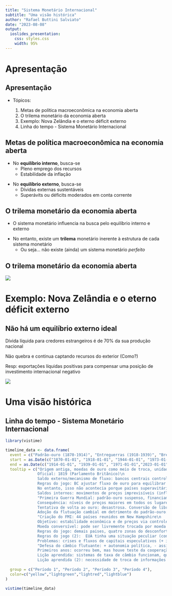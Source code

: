 ```yaml
---
title: "Sistema Monetário Internacional"
subtitle: "Uma visão histórica"
author: "Rafael Buttini Salviato"
date: "2023-08-08"
output: 
  ioslides_presentation:
    css: styles.css
    width: 95% 
---
```


# Apresentação


## Apresentação

- Tópicos:

    1. Metas de política macroeconômica na economia aberta
    2. O trilema monetário da economia aberta
    3. Exemplo: Nova Zelândia e o eterno déficit externo
    4. Linha do tempo - Sistema Monetário Internacional


## Metas de política macroeconômica na economia aberta

<!-- Aqui a gente começa a explicar como que funciona o comportamento e objetivo dos agentes que tomam decisões no sistema monetário internacional -->

- No **equilíbrio interno**, busca-se
  - Pleno emprego dos recursos
  - Estabilidade da inflação

<!-- Alcançar o equilíbrio interno significa manter a economia operando em sua capacidade 
máxima e evitar flutuações prejudiciais nos níveis de emprego e nos preços. -->

- No **equilíbrio externo**, busca-se
  - Dívidas externas sustentáveis
  - Superávits ou déficits moderados em conta corrente

<!--  O equilíbrio externo é atingido quando a conta-corrente de um país não está em um déficit tão grande que leve o país a enfrentar problemas 
para pagar suas dívidas externas no futuro, nem em um superávit tão grande que coloque os estrangeiros em uma posição desfavorável. -->

## O trilema monetário da economia aberta

- O sistema monetário influencia na busca pelo equilíbrio interno e externo

<!-- Um sistema monetário é um conjunto de regras e arranjos que governam como a moeda de um
 país é emitida, regulamentada, valorizada e usada nas transações econômicas.-->

- No entanto, existe um **trilema** monetário inerente à estrutura de cada sistema monetário
  - Ou seja... não existe (ainda) um sistema monetário *perfeito*

## O trilema monetário da economia aberta

![](trilmon.jpg)


# Exemplo: Nova Zelândia e o eterno déficit externo

## Não há um equilíbrio externo ideal

Dívida líquida para credores estrangeiros é de 70% da sua produção nacional

Não quebra e continua captando recursos do exterior (Como?)

Resp: exportações líquidas positivas para compensar uma posição de investimento internacional negativo

![](novazelandia.jpeg)


# Uma visão histórica


## Linha do tempo - Sistema Monetário Internacional

```r
library(vistime)

timeline_data <- data.frame(
  event = c("Padrão-ouro (1870-1914)", "Entreguerras (1918-1939)", "Bretton-Woods(1944-1971)","Câmbio flutuante (1973-)"),
  start = as.Date(c("1870-01-01", "1918-01-01", "1944-01-01", "1973-01-01")), 
  end = as.Date(c("1914-01-01", "1939-01-01", "1971-01-01","2023-01-01")),
  tooltip = c("Origem antiga, moedas de ouro como meio de troca, unidade contábil e reserva de valor\n
              Oficial: 1819 (Parlamento Britânico)\n
              Saldo externo/mecanismo de fluxo: bancos centrais controlavam fluxo do ouro (p/ controlar câmbio moeda/ouro)\n
              Regras do jogo: BC ajustar fluxo de ouro para equilibrar balança de pagamentos.\n
              No entanto, isso não acontecia porque países superavitários e deficitários tinham incentivos diferentes p/ controlar tal fluxo\n
              Saldos internos: movimentos de preços imprevisíveis (inflação-deflação)",
              "Primeira Guerra Mundial: padrão-ouro suspenso, financiamento de despesas militares via impressão de dinheiro\n
              Consequência: níveis de preços maiores em todos os lugares pós 1918\n
              Tentativa de volta ao ouro: desastrosa. Conversão de libras p/ ouro, propagação de crise e início da Grande Depressão.\n
              Adoção da flutuação cambial em detrimento do padrão-ouro: restrições no comércio e desintegração global",
              "Criação do FMI: 44 países reunidos em New Hampshire\n
              Objetivo: estabilidade econômica e de preços via controle do fluxo de ouro via dólares (taxa de câmbio).\n
              Moeda conversível: pode ser livremente trocada por moeda estrangeira.\n
              Regras do jogo: demais paises, quatro zonas do desconforto econômico (taxa de câmbio vs. despesas domésticas)
              Regras do jogo (2):  EUA tinha uma situação peculiar (conversão ouro-dólar + sem controle do câmbio = inflação importada)
              Problemas: crises e fluxos de capitais especulativos (+ interligação financeira, + sensibilidade aos juros, + crises de balanço de pagamentos).",
              "Defesa do câmbio flutuante: + autonomia política, - assimetrias de Bretton Woods, + correção de desequilíbrios e - desequilíbrios externos\n
              Primeiros anos: ocorreu bem, mas houve teste da cooperação internacional (e.g.: Hotel Plaza 1985, desvalorização do dólar)\n
              Lição aprendida: sistemas de taxa de câmbio funcionam, quando há cooperação internacional.\n
              Lição aprendida (2): necessidade de troca de informações entre os legisladores internacionais."),
              
  group = c("Período 1", "Período 2", "Período 3", "Período 4"),
  color=c("yellow","lightgreen","lightred","lightblue")
)

vistime(timeline_data)


```


